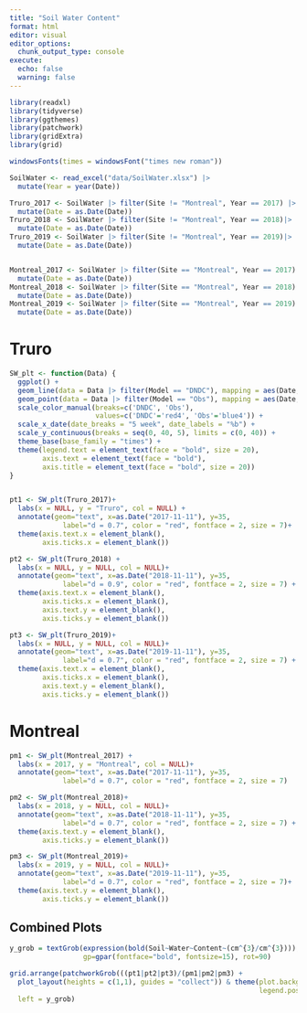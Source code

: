 ```yaml
---
title: "Soil Water Content"
format: html
editor: visual
editor_options: 
  chunk_output_type: console
execute: 
  echo: false
  warning: false
---
```


```r
library(readxl)
library(tidyverse)
library(ggthemes)
library(patchwork)
library(gridExtra)
library(grid)

windowsFonts(times = windowsFont("times new roman"))

SoilWater <- read_excel("data/SoilWater.xlsx") |> 
  mutate(Year = year(Date))

Truro_2017 <- SoilWater |> filter(Site != "Montreal", Year == 2017) |> 
  mutate(Date = as.Date(Date))
Truro_2018 <- SoilWater |> filter(Site != "Montreal", Year == 2018)|> 
  mutate(Date = as.Date(Date))
Truro_2019 <- SoilWater |> filter(Site != "Montreal", Year == 2019)|> 
  mutate(Date = as.Date(Date))


Montreal_2017 <- SoilWater |> filter(Site == "Montreal", Year == 2017)|> 
  mutate(Date = as.Date(Date))
Montreal_2018 <- SoilWater |> filter(Site == "Montreal", Year == 2018)|> 
  mutate(Date = as.Date(Date))
Montreal_2019 <- SoilWater |> filter(Site == "Montreal", Year == 2019)|> 
  mutate(Date = as.Date(Date))
```

# Truro

```r
SW_plt <- function(Data) {
  ggplot() +
  geom_line(data = Data |> filter(Model == "DNDC"), mapping = aes(Date, Water, color = "DNDC"), linewidth = 1) +
  geom_point(data = Data |> filter(Model == "Obs"), mapping = aes(Date, Water, color = "Obs"), size = 2) +
  scale_color_manual(breaks=c('DNDC', 'Obs'),
                     values=c('DNDC'='red4', 'Obs'='blue4')) +
  scale_x_date(date_breaks = "5 week", date_labels = "%b") + 
  scale_y_continuous(breaks = seq(0, 40, 5), limits = c(0, 40)) +
  theme_base(base_family = "times") +
  theme(legend.text = element_text(face = "bold", size = 20),
        axis.text = element_text(face = "bold"),
        axis.title = element_text(face = "bold", size = 20))
}


pt1 <- SW_plt(Truro_2017)+
  labs(x = NULL, y = "Truro", col = NULL) +
  annotate(geom="text", x=as.Date("2017-11-11"), y=35, 
             label="d = 0.7", color = "red", fontface = 2, size = 7)+
  theme(axis.text.x = element_blank(),
        axis.ticks.x = element_blank())

pt2 <- SW_plt(Truro_2018) +
  labs(x = NULL, y = NULL, col = NULL)+
  annotate(geom="text", x=as.Date("2018-11-11"), y=35, 
             label="d = 0.9", color = "red", fontface = 2, size = 7) +
  theme(axis.text.x = element_blank(),
        axis.ticks.x = element_blank(),
        axis.text.y = element_blank(),
        axis.ticks.y = element_blank())

pt3 <- SW_plt(Truro_2019)+
  labs(x = NULL, y = NULL, col = NULL)+
  annotate(geom="text", x=as.Date("2019-11-11"), y=35, 
             label="d = 0.7", color = "red", fontface = 2, size = 7) +
  theme(axis.text.x = element_blank(),
        axis.ticks.x = element_blank(),
        axis.text.y = element_blank(),
        axis.ticks.y = element_blank())

```

# Montreal

```r
pm1 <- SW_plt(Montreal_2017) +
  labs(x = 2017, y = "Montreal", col = NULL)+
  annotate(geom="text", x=as.Date("2017-11-11"), y=35, 
             label="d = 0.7", color = "red", fontface = 2, size = 7)

pm2 <- SW_plt(Montreal_2018)+
  labs(x = 2018, y = NULL, col = NULL)+
  annotate(geom="text", x=as.Date("2018-11-11"), y=35, 
             label="d = 0.7", color = "red", fontface = 2, size = 7) +
  theme(axis.text.y = element_blank(),
        axis.ticks.y = element_blank())

pm3 <- SW_plt(Montreal_2019)+
  labs(x = 2019, y = NULL, col = NULL)+
  annotate(geom="text", x=as.Date("2019-11-11"), y=35, 
             label="d = 0.7", color = "red", fontface = 2, size = 7)+
  theme(axis.text.y = element_blank(),
        axis.ticks.y = element_blank())

```

## Combined Plots

```r
y_grob = textGrob(expression(bold(Soil~Water~Content~(cm^{3}/cm^{3}))),
                  gp=gpar(fontface="bold", fontsize=15), rot=90)

grid.arrange(patchworkGrob(((pt1|pt2|pt3)/(pm1|pm2|pm3) + 
  plot_layout(heights = c(1,1), guides = "collect")) & theme(plot.background = element_blank(),
                                                             legend.position = "top")),
  left = y_grob)
```
